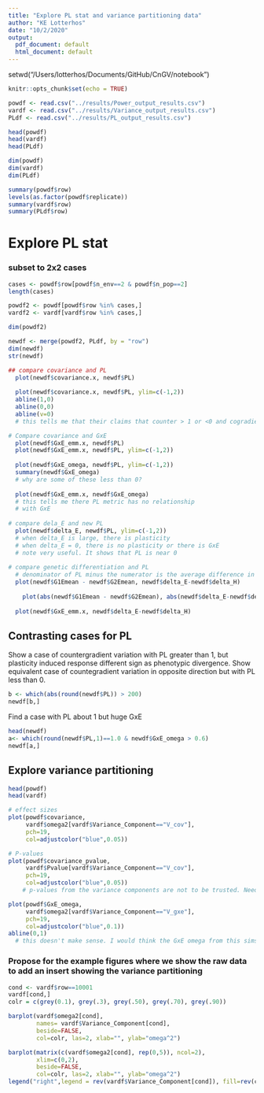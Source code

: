 ```yaml
---
title: "Explore PL stat and variance partitioning data"
author: "KE Lotterhos"
date: "10/2/2020"
output:
  pdf_document: default
  html_document: default
---
```


setwd("/Users/lotterhos/Documents/GitHub/CnGV/notebook")
```r
knitr::opts_chunk$set(echo = TRUE)
```

```r
powdf <- read.csv("../results/Power_output_results.csv")
vardf <- read.csv("../results/Variance_output_results.csv")
PLdf <- read.csv("../results/PL_output_results.csv")

head(powdf)
head(vardf)
head(PLdf)

dim(powdf)
dim(vardf)
dim(PLdf)

summary(powdf$row)
levels(as.factor(powdf$replicate))
summary(vardf$row)
summary(PLdf$row)
```

# Explore PL stat

### subset to 2x2 cases
```r
cases <- powdf$row[powdf$n_env==2 & powdf$n_pop==2]
length(cases)

powdf2 <- powdf[powdf$row %in% cases,]
vardf2 <- vardf[vardf$row %in% cases,]

dim(powdf2)

newdf <- merge(powdf2, PLdf, by = "row")
dim(newdf)
str(newdf)
```

```r

## compare covariance and PL
  plot(newdf$covariance.x, newdf$PL)
  
  plot(newdf$covariance.x, newdf$PL, ylim=c(-1,2))
  abline(1,0)
  abline(0,0)
  abline(v=0)
  # this tells me that their claims that counter > 1 or <0 and cogradient between 0 and 1 is correct

# Compare covariance and GxE
  plot(newdf$GxE_emm.x, newdf$PL)
  plot(newdf$GxE_emm.x, newdf$PL, ylim=c(-1,2))
  
  plot(newdf$GxE_omega, newdf$PL, ylim=c(-1,2))
  summary(newdf$GxE_omega)
  # why are some of these less than 0?
  
  plot(newdf$GxE_emm.x, newdf$GxE_omega)
  # this tells me there PL metric has no relationship
  # with GxE
  
# compare dela_E and new PL  
  plot(newdf$delta_E, newdf$PL, ylim=c(-1,2))
  # when delta_E is large, there is plasticity
  # when delta_E = 0, there is no plasticity or there is GxE
  # note very useful. It shows that PL is near 0 
  
# compare genetic differentiation and PL
  # denominator of PL minus the numerator is the average difference in phenotype between genotypes raised in a common environment (0.5((PAEA−PBEA)+(PAEB−PBEB))), and is therefore a measure of genetic differentiation.”
  plot(newdf$G1Emean - newdf$G2Emean, newdf$delta_E-newdf$delta_H)
  
    plot(abs(newdf$G1Emean - newdf$G2Emean), abs(newdf$delta_E-newdf$delta_H))
  
  plot(newdf$GxE_emm.x, newdf$delta_E-newdf$delta_H)
```

## Contrasting cases for PL
Show a case of countergradient variation with PL greater than 1, but plasticity induced response different sign as phenotypic divergence.
Show equivalent case of countegradient variation in opposite direction but with PL less than 0.
```r
b <- which(abs(round(newdf$PL)) > 200)
newdf[b,]
```


Find a case with PL about 1 but huge GxE
```r
head(newdf)
a<- which(round(newdf$PL,1)==1.0 & newdf$GxE_omega > 0.6)
newdf[a,]
```

## Explore variance partitioning
```r
head(powdf)
head(vardf)

# effect sizes
plot(powdf$covariance, 
     vardf$omega2[vardf$Variance_Component=="V_cov"],
     pch=19, 
     col=adjustcolor("blue",0.05))

# P-values
plot(powdf$covariance_pvalue, 
     vardf$Pvalue[vardf$Variance_Component=="V_cov"],
     pch=19, 
     col=adjustcolor("blue",0.05))
    # p-values from the variance components are not to be trusted. Need to ask molly what's being done here.

plot(powdf$GxE_omega,  
     vardf$omega2[vardf$Variance_Component=="V_gxe"],
     pch=19, 
     col=adjustcolor("blue",0.1))
abline(0,1)
  # this doesn't make sense. I would think the GxE omega from this sims would always be larger

```

### Propose for the example figures where we show the raw data to add an insert showing the variance partitioning
```r
cond <- vardf$row==10001
vardf[cond,]
colr = c(grey(0.1), grey(.3), grey(.50), grey(.70), grey(.90))

barplot(vardf$omega2[cond],
        names= vardf$Variance_Component[cond],
        beside=FALSE,
        col=colr, las=2, xlab="", ylab="omega^2")

barplot(matrix(c(vardf$omega2[cond], rep(0,5)), ncol=2),
        xlim=c(0,2),
        beside=FALSE,
        col=colr, las=2, xlab="", ylab="omega^2")
legend("right",legend = rev(vardf$Variance_Component[cond]), fill=rev(colr))
```



